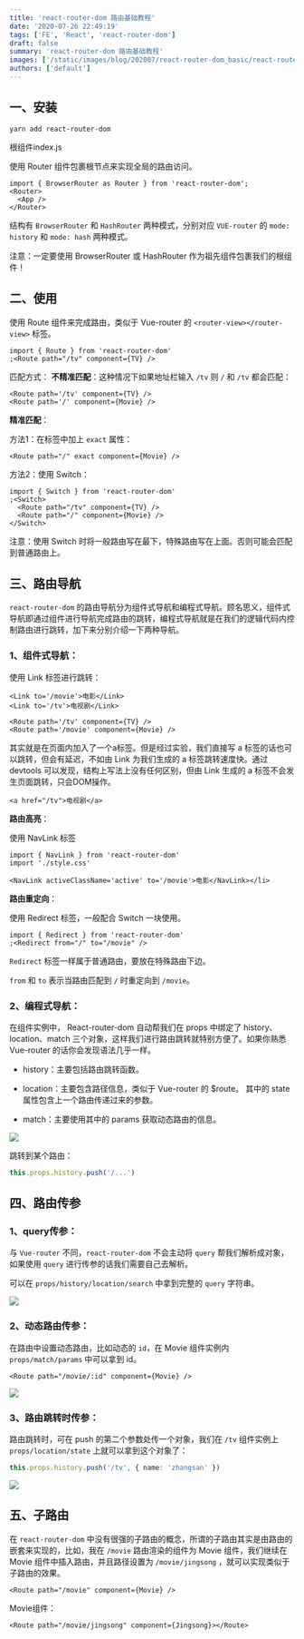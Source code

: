 ```yaml
---
title: 'react-router-dom 路由基础教程'
date: '2020-07-26 22:49:19'
tags: ['FE', 'React', 'react-router-dom']
draft: false
summary: 'react-router-dom 路由基础教程'
images: ['/static/images/blog/202007/react-router-dom_basic/react-router_logo.svg']
authors: ['default']
---
```


## 一、安装

```shell
yarn add react-router-dom
```

根组件index.js

使用 Router 组件包裹根节点来实现全局的路由访问。

```tsx showLineNumbers
import { BrowserRouter as Router } from 'react-router-dom';
<Router>
  <App />
</Router>
```

结构有 `BrowserRouter` 和 `HashRouter` 两种模式，分别对应 `VUE-router` 的 `mode: history` 和 `mode: hash` 两种模式。

注意：一定要使用 BrowserRouter 或 HashRouter 作为祖先组件包裹我们的根组件！

## 二、使用

使用 Route 组件来完成路由，类似于 Vue-router 的 `<router-view></router-view>` 标签。

```tsx showLineNumbers
import { Route } from 'react-router-dom'
;<Route path="/tv" component={TV} />
```

匹配方式：
**不精准匹配**：这种情况下如果地址栏输入 `/tv` 则 `/` 和 `/tv` 都会匹配：

```tsx showLineNumbers
<Route path='/tv' component={TV} />
<Route path='/' component={Movie} />
```

**精准匹配**：

方法1：在标签中加上 `exact` 属性：

```tsx showLineNumbers
<Route path="/" exact component={Movie} />
```

方法2：使用 Switch：

```tsx showLineNumbers
import { Switch } from 'react-router-dom'
;<Switch>
  <Route path="/tv" component={TV} />
  <Route path="/" component={Movie} />
</Switch>
```

注意：使用 Switch 时将一般路由写在最下，特殊路由写在上面。否则可能会匹配到普通路由上。

## 三、路由导航

`react-router-dom` 的路由导航分为组件式导航和编程式导航。顾名思义，组件式导航即通过组件进行导航完成路由的跳转，编程式导航就是在我们的逻辑代码内控制路由进行跳转，加下来分别介绍一下两种导航。

### 1、组件式导航：

使用 Link 标签进行跳转：

```tsx showLineNumbers
<Link to='/movie'>电影</Link>
<Link to='/tv'>电视剧</Link>

<Route path='/tv' component={TV} />
<Route path='/movie' component={Movie} />
```

其实就是在页面内加入了一个a标签。但是经过实验，我们直接写 a 标签的话也可以跳转，但会有延迟，不如由 Link 为我们生成的 a 标签跳转速度快。通过 devtools 可以发现，结构上写法上没有任何区别，但由 Link 生成的 a 标签不会发生页面跳转，只会DOM操作。

```tsx showLineNumbers
<a href="/tv">电视剧</a>
```

**路由高亮**：

使用 NavLink 标签

```tsx showLineNumbers
import { NavLink } from 'react-router-dom'
import './style.css'

<NavLink activeClassName='active' to='/movie'>电影</NavLink></li>
```

**路由重定向**：

使用 Redirect 标签，一般配合 Switch 一块使用。

```tsx showLineNumbers
import { Redirect } from 'react-router-dom'
;<Redirect from="/" to="/movie" />
```

`Redirect` 标签一样属于普通路由，要放在特殊路由下边。

`from` 和 `to` 表示当路由匹配到 `/` 时重定向到 `/movie`。

### 2、编程式导航：

在组件实例中， React-router-dom 自动帮我们在 props 中绑定了 history、location、match 三个对象，这样我们进行路由跳转就特别方便了。如果你熟悉 Vue-router 的话你会发现语法几乎一样。

- history：主要包括路由跳转函数。
- location：主要包含路径信息，类似于 Vue-router 的 $route。
  其中的 state 属性包含上一个路由传递过来的参数。

- match：主要使用其中的 params 获取动态路由的信息。

![](/static/images/blog/202007/react-router-dom_basic/img1.webp)

跳转到某个路由：

```ts
this.props.history.push('/...')
```

## 四、路由传参

### 1、query传参：

与 `Vue-router` 不同，`react-router-dom` 不会主动将 `query` 帮我们解析成对象，如果使用 `query` 进行传参的话我们需要自己去解析。

可以在 `props/history/location/search` 中拿到完整的 `query` 字符串。

![](/static/images/blog/202007/react-router-dom_basic/img2.webp)

### 2、动态路由传参：

在路由中设置动态路由，比如动态的 `id`，在 Movie 组件实例内 `props/match/params` 中可以拿到 id。

```tsx showLineNumbers
<Route path="/movie/:id" component={Movie} />
```

![](/static/images/blog/202007/react-router-dom_basic/img3.webp)

### 3、路由跳转时传参：

路由跳转时，可在 push 的第二个参数处传一个对象，我们在 `/tv` 组件实例上 `props/location/state` 上就可以拿到这个对象了：

```ts
this.props.history.push('/tv', { name: 'zhangsan' })
```

![](/static/images/blog/202007/react-router-dom_basic/img4.webp)

## 五、子路由

在 `react-router-dom` 中没有很强的子路由的概念，所谓的子路由其实是由路由的嵌套来实现的，比如，我在 `/movie` 路由渲染的组件为 Movie 组件，我们继续在 Movie 组件中插入路由，并且路径设置为 `/movie/jingsong` ，就可以实现类似于子路由的效果。

```tsx showLineNumbers
<Route path="/movie" component={Movie} />
```

Movie组件：

```tsx showLineNumbers
<Route path="/movie/jingsong" component={Jingsong}></Route>
```

​
